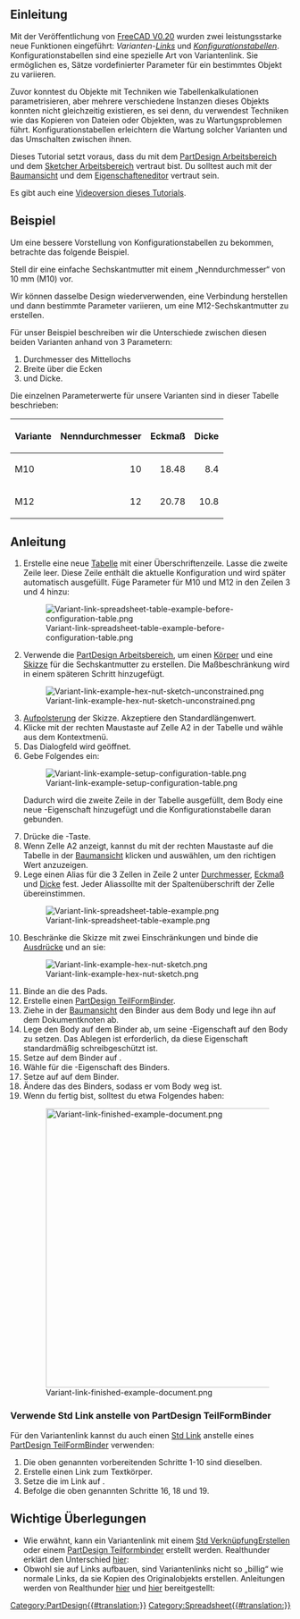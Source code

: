 <languages/>

<div lang="en" dir="ltr" class="mw-content-ltr">
{{TutorialInfo
|Topic=Using Configuration Tables
|Level=Beginner
|Time=30 minutes
|Author=Gbroques
|FCVersion=0.20
|Files=[https://forum.freecad.org/download/file.php?id=270593 ConfigurationTableExample.FCStd]
}}
</div>

<span id="Introduction"></span>
==Einleitung==

Mit der Veröffentlichung von [[Release_notes_0.20#Spreadsheet_Workbench|FreeCAD V0.20]] wurden zwei leistungsstarke neue Funktionen eingeführt: ''Varianten-[[Std_LinkMake/de|Links]]'' und ''[https://forum.freecadweb.org/viewtopic.php?f=17&t=42183 Konfigurationstabellen]''. Konfigurationstabellen sind eine spezielle Art von Variantenlink. Sie ermöglichen es, Sätze vordefinierter Parameter für ein bestimmtes Objekt zu variieren.

Zuvor konntest du Objekte mit Techniken wie Tabellenkalkulationen parametrisieren, aber mehrere verschiedene Instanzen dieses Objekts konnten nicht gleichzeitig existieren, es sei denn, du verwendest Techniken wie das Kopieren von Dateien oder Objekten, was zu Wartungsproblemen führt. Konfigurationstabellen erleichtern die Wartung solcher Varianten und das Umschalten zwischen ihnen.

Dieses Tutorial setzt voraus, dass du mit dem [[PartDesign_Workbench/de|PartDesign Arbeitsbereich]] und dem [[Sketcher_Workbench/de|Sketcher Arbeitsbereich]] vertraut bist. Du solltest auch mit der [[Tree view/de|Baumansicht]] und dem [[Property_editor/de|Eigenschafteneditor]] vertraut sein.

Es gibt auch eine [https://www.youtube.com/watch?v=m9C_ahIVKOI Videoversion dieses Tutorials].

<span id="Example"></span>
==Beispiel==

Um eine bessere Vorstellung von Konfigurationstabellen zu bekommen, betrachte das folgende Beispiel.

Stell dir eine einfache Sechskantmutter mit einem „Nenndurchmesser“ von 10 mm (M10) vor.

Wir können dasselbe Design wiederverwenden, eine Verbindung herstellen und dann bestimmte Parameter variieren, um eine M12-Sechskantmutter zu erstellen.

Für unser Beispiel beschreiben wir die Unterschiede zwischen diesen beiden Varianten anhand von 3 Parametern:
# Durchmesser des Mittellochs
# Breite über die Ecken
# und Dicke.

Die einzelnen Parameterwerte für unsere Varianten sind in dieser Tabelle beschrieben:

{| class="wikitable"
|-
! Variante !! Nenndurchmesser !! Eckmaß !! Dicke
|-
| M10 || style="text-align:right;" | 10 || style="text-align:right;" | 18.48 || style="text-align:right;" | 8.4
|-
| M12 || style="text-align:right;" | 12 || style="text-align:right;" | 20.78 || style="text-align:right;" | 10.8
|}

<span id="Instructions"></span>
==Anleitung==

# Erstelle eine neue [[Spreadsheet_CreateSheet/de|Tabelle]] mit einer Überschriftenzeile. Lasse die zweite Zeile leer. Diese Zeile enthält die aktuelle Konfiguration und wird später automatisch ausgefüllt. Füge Parameter für M10 und M12 in den Zeilen 3 und 4 hinzu: <p>[[File:Variant-link-spreadsheet-table-example-before-configuration-table.png]]</p>
# Verwende die [[PartDesign_Workbench/de|PartDesign Arbeitsbereich]], um einen [[PartDesign_Body/de|Körper]] und eine [[PartDesign_NewSketch/de|Skizze]] für die Sechskantmutter zu erstellen. Die Maßbeschränkung wird in einem späteren Schritt hinzugefügt. <p>[[File:Variant-link-example-hex-nut-sketch-unconstrained.png]]</p>
# [[PartDesign_Pad/de|Aufpolsterung]] der Skizze. Akzeptiere den Standardlängenwert.
# Klicke mit der rechten Maustaste auf Zelle A2 in der Tabelle und wähle {{MenuCommand|Konfigurationstabelle...}} aus dem Kontextmenü.
# Das Dialogfeld {{MenuCommand|Konfigurationstabelle einrichten}} wird geöffnet.
# Gebe Folgendes ein: <p>[[File:Variant-link-example-setup-configuration-table.png]]</p> Dadurch wird die zweite Zeile in der Tabelle ausgefüllt, dem Body eine neue {{PropertyData|Configuration}}-Eigenschaft hinzugefügt und die Konfigurationstabelle daran gebunden.
# Drücke die {{Button|OK}}-Taste.
# Wenn Zelle A2 {{Value|#PENDING}} anzeigt, kannst du mit der rechten Maustaste auf die Tabelle in der [[Tree_view/de|Baumansicht]] klicken und {{MenuCommand|Objekt neu berechnen}} auswählen, um den richtigen Wert anzuzeigen.
# Lege einen Alias ​​für die 3 Zellen in Zeile 2 unter <u>Durchmesser</u>, <u>Eckmaß</u> und <u>Dicke</u> fest. Jeder Alias ​​sollte mit der Spaltenüberschrift der Zelle übereinstimmen. <p>[[File:Variant-link-spreadsheet-table-example.png]]</p>
# Beschränke die Skizze mit zwei Einschränkungen und binde die [[Expressions/de|Ausdrücke]] {{Value|Spreadsheet.Durchmesser}} und {{Value|Spreadsheet.Breite über Ecken}} an sie: <p>[[File:Variant-link-example-hex-nut-sketch.png]]</p>
# Binde {{Value|Spreadsheet.Dicke}} an die {{PropertyData|Länge}} des Pads.
# Erstelle einen [[PartDesign_SubShapeBinder/de|PartDesign TeilFormBinder]].
# Ziehe in der [[Tree_view/de|Baumansicht]] den Binder aus dem Body und lege ihn auf dem Dokumentknoten ab.
# Lege den Body auf dem Binder ab, um seine {{PropertyData|Support}}-Eigenschaft auf den Body zu setzen. Das Ablegen ist erforderlich, da diese Eigenschaft standardmäßig schreibgeschützt ist.
# Setze {{PropertyData|Bind Copy on Change}} auf dem Binder auf {{Value|Enabled}}.
# Wähle {{Value|M12}} für die {{PropertyData|Configuration}}-Eigenschaft des Binders.
# Setze {{PropertyView|Use Binder Style}} auf {{FALSE}} auf dem Binder.
# Ändere das {{PropertyData|Placement}} des Binders, sodass er vom Body weg ist.
# Wenn du fertig bist, solltest du etwa Folgendes haben: <p>[[File:Variant-link-finished-example-document.png|500px]]</p>

<span id="Use_Std_Link_instead_of_PartDesign_SubShapeBinder"></span>
===Verwende Std Link anstelle von PartDesign TeilFormBinder===

Für den Variantenlink kannst du auch einen [[Std_LinkMake|Std Link]] anstelle eines [[PartDesign_SubShapeBinder|PartDesign TeilFormBinder]] verwenden:
# Die oben genannten vorbereitenden Schritte 1-10 sind dieselben.
# Erstelle einen Link zum Textkörper.
# Setze die {{PropertyData|Link Copy On Change}} im Link auf {{Value|Enabled}}.
# Befolge die oben genannten Schritte 16, 18 und 19.

<span id="Key_considerations"></span>
==Wichtige Überlegungen==

* Wie erwähnt, kann ein Variantenlink mit einem [[Std_LinkMake/de|Std VerknüpfungErstellen]] oder einem [[PartDesign_SubShapeBinder/de|PartDesign Teilformbinder]] erstellt werden. Realthunder erklärt den Unterschied [https://forum.freecadweb.org/viewtopic.php?f=17&t=42183 hier]: <p>{{quote|text=Anstatt das verknüpfte Objekt mit seiner gesamten Hierarchie zu duplizieren, erstellt der [[PartDesign_SubShapeBinder/de|Teilformbinder]] eine abgeflachte Kopie des mutierten Objekts. Ein weiterer Unterschied zu Link besteht darin, dass der [[PartDesign_SubShapeBinder/de|Teilformbinder]] alle Änderungen des Originalobjekts mit der Kopie synchronisiert, selbst wenn die Konfigurationen unterschiedlich sind, während bei Link die beiden Objekte nach dem Kopieren unabhängig werden.}}</p>
* Obwohl sie auf Links aufbauen, sind Variantenlinks nicht so „billig“ wie normale Links, da sie Kopien des Originalobjekts erstellen. Anleitungen werden von Realthunder [https://forum.freecadweb.org/viewtopic.php?p=532130#p532130 hier] und [https://forum.freecadweb.org/viewtopic.php?p=358582#p358582 hier] bereitgestellt: <p>{{quote|text=[Wenn] Du Link für alternative Konfigurationen verwendest, mußt du dir darüber im Klaren sein, dass dadurch eine Kopie des Originalobjekts erstellt wird... es wäre besser, für jede [Variante] einen einzelnen „Varianten“-Link zu erstellen, um unnötige Duplikate zu vermeiden. Oder besser noch, verwende Teilformbinder... Und erstelle wiederum einen [[PartDesign_SubShapeBinder/de|Teilformbinder]] für jede Konfiguration.}}</p>


{{Clear}}
[[Category:PartDesign{{#translation:}}]]
[[Category:Spreadsheet{{#translation:}}]]